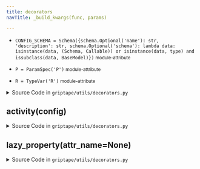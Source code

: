 ```yaml
---
title: decorators
navTitle: _build_kwargs(func, params)

---
```


-   `CONFIG_SCHEMA = Schema({schema.Optional('name'): str, 'description': str, schema.Optional('schema'): lambda data: isinstance(data, (Schema, Callable)) or isinstance(data, type) and issubclass(data, BaseModel)})` <small>module-attribute</small>  <span id="griptape.utils.decorators.CONFIG_SCHEMA"></span> 

-   `P = ParamSpec('P')` <small>module-attribute</small>  <span id="griptape.utils.decorators.P"></span> 

-   `R = TypeVar('R')` <small>module-attribute</small>  <span id="griptape.utils.decorators.R"></span> 

<span id="griptape.utils.decorators._build_kwargs"></span>

<details><summary>Source Code in <code>griptape&#47;utils&#47;decorators.py</code></summary>

```python
def _build_kwargs(func: Callable, params: dict) -> dict:
    func_params = cast("OrderedDict", inspect.signature(func).parameters.copy())
    func_params.popitem(last=False)

    kwarg_var = None
    for param in func_params.values():
        # if there is a **kwargs parameter, we can safely
        # pass all the params to the function
        if param.kind == inspect.Parameter.VAR_KEYWORD:
            kwarg_var = func_params.pop(param.name).name
            break

    # only pass the values that are in the function signature
    # or if there is a **kwargs parameter, pass all the values
    kwargs = {k: v for k, v in params.get("values", {}).items() if k in func_params or kwarg_var is not None}

    # add 'params' and 'values' if they are in the signature
    # or if there is a **kwargs parameter
    if "params" in func_params or kwarg_var is not None:
        kwargs["params"] = params
    if "values" in func_params or kwarg_var is not None:
        kwargs["values"] = params.get("values")

    # set any missing parameters to None
    for param_name, param in func_params.items():
        if param_name not in kwargs and param.default == inspect.Parameter.empty:
            kwargs[param_name] = None

    return kwargs
```

</details>

<span id="griptape.utils.decorators.activity"></span>

## activity(config)

<details><summary>Source Code in <code>griptape&#47;utils&#47;decorators.py</code></summary>

```python
def activity(config: dict) -> Any:
    validated_config = CONFIG_SCHEMA.validate(config)

    validated_config.update({k: v for k, v in config.items() if k not in validated_config})

    if not validated_config.get("schema"):
        validated_config["schema"] = None

    def decorator(func: Callable) -> Any:
        @functools.wraps(func)
        def wrapper(self: Any, params: dict) -> Any:
            return func(self, **_build_kwargs(func, params))

        setattr(wrapper, "name", validated_config.get("name", func.__name__))
        setattr(wrapper, "config", validated_config)
        setattr(wrapper, "is_activity", True)

        return wrapper

    return decorator
```

</details>

<span id="griptape.utils.decorators.lazy_property"></span>

## lazy_property(attr_name=None)

<details><summary>Source Code in <code>griptape&#47;utils&#47;decorators.py</code></summary>

```python
def lazy_property(attr_name: Optional[str] = None) -> Callable[[Callable[P, R]], R]:
    def decorator(func: Callable[P, R]) -> R:
        actual_attr_name = f"_{func.__name__}" if attr_name is None else attr_name

        @property
        @functools.wraps(func)
        def wrapper(self: Any) -> R:
            if getattr(self, actual_attr_name) is None:
                setattr(self, actual_attr_name, func(self))  # pyright: ignore[reportCallIssue]
            return getattr(self, actual_attr_name)

        @wrapper.setter
        def wrapper(self: Any, value: Any) -> None:
            setattr(self, actual_attr_name, value)

        return cast("R", wrapper)

    return decorator
```

</details>

